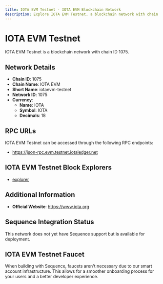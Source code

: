 ```yaml
--- 
title: IOTA EVM Testnet - IOTA EVM Blockchain Network
description: Explore IOTA EVM Testnet, a blockchain network with chain ID 1075. Learn about its native currency, IOTA, and how to interact with the network.
---
```


# IOTA EVM Testnet

IOTA EVM Testnet is a blockchain network with chain ID 1075.

## Network Details

- **Chain ID**: 1075
- **Chain Name**: IOTA EVM
- **Short Name**: iotaevm-testnet
- **Network ID**: 1075
- **Currency**: 
  - **Name**: IOTA
  - **Symbol**: IOTA
  - **Decimals**: 18

## RPC URLs

IOTA EVM Testnet can be accessed through the following RPC endpoints:

- https://json-rpc.evm.testnet.iotaledger.net

## IOTA EVM Testnet Block Explorers

- [explorer](https://explorer.evm.testnet.iotaledger.net)

## Additional Information

- **Official Website**: https://www.iota.org

## Sequence Integration Status

This network does not yet have Sequence support but is available for deployment.

## IOTA EVM Testnet Faucet

When building with Sequence, faucets aren't necessary due to our smart account infrastructure. This allows for a smoother onboarding process for your users and a better developer experience.
